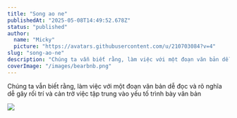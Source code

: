 ```yaml
---
title: "Song ao ne"
publishedAt: "2025-05-08T14:49:52.678Z"
status: "published"
author:
  name: "Micky"
  picture: "https://avatars.githubusercontent.com/u/210703084?v=4"
slug: "song-ao-ne"
description: "Chúng ta vẫn biết rằng, làm việc với một đoạn văn bản dễ đọc"
coverImage: "/images/bearbnb.png"
---
```


Chúng ta vẫn biết rằng, làm việc với một đoạn văn bản dễ đọc và rõ nghĩa dễ gây rối trí và cản trở việc tập trung vào yếu tố trình bày văn bản

![](/images/di-hoc-1-I1OT.jpg)